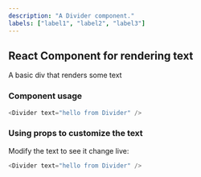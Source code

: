```yaml
---
description: "A Divider component."
labels: ["label1", "label2", "label3"]
---
```



## React Component for rendering text

A basic div that renders some text

### Component usage

```js
<Divider text="hello from Divider" />
```

### Using props to customize the text

Modify the text to see it change live:

```js live
<Divider text="hello from Divider" />
```
